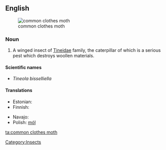 {{wikipedia|Common_Clothes_Moth}}
==English==
[[File:Tineola bisselliella.JPG|thumb|common clothes moth]]

===Noun===
{{en-noun|sg=[[common]] [[clothes]] [[moth]]}}
#  A winged insect of [[Tineidae]] family, the caterpillar of which is a serious pest which destroys woollen materials. 

====Scientific names====
*''Tineola bisselliella''

====Translations====
{{trans-top|type of moth}}
* Estonian: {{t-|et|riidekoi}}
* Finnish: {{t+|fi|vaatekoi}}
{{trans-mid}}
* Navajo: {{tø|nv|chʼosh ałchozhii}}
* Polish: [[mól]] {{m}}
{{trans-bottom}}

[[Category:Insects]]

[[ta:common clothes moth]]